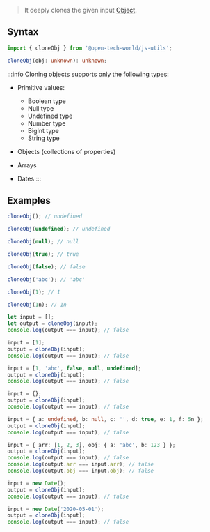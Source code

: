 > It deeply clones the given input [Object](https://developer.mozilla.org/en-US/docs/Web/JavaScript/Reference/Global_Objects/Object).

## Syntax

```ts
import { cloneObj } from '@open-tech-world/js-utils';

cloneObj(obj: unknown): unknown;
```

:::info
Cloning objects supports only the following types:

- Primitive values:
    - Boolean type
    - Null type
    - Undefined type
    - Number type
    - BigInt type
    - String type

- Objects (collections of properties)

- Arrays

- Dates
:::

## Examples

```ts
cloneObj(); // undefined

cloneObj(undefined); // undefined

cloneObj(null); // null

cloneObj(true); // true

cloneObj(false); // false

cloneObj('abc'); // 'abc'

cloneObj(1); // 1

cloneObj(1n); // 1n

let input = [];
let output = cloneObj(input);
console.log(output === input); // false

input = [1];
output = cloneObj(input);
console.log(output === input); // false

input = [1, 'abc', false, null, undefined];
output = cloneObj(input);
console.log(output === input); // false

input = {};
output = cloneObj(input);
console.log(output === input); // false

input = { a: undefined, b: null, c: '', d: true, e: 1, f: 5n };
output = cloneObj(input);
console.log(output === input); // false

input = { arr: [1, 2, 3], obj: { a: 'abc', b: 123 } };
output = cloneObj(input);
console.log(output === input); // false
console.log(output.arr === input.arr); // false
console.log(output.obj === input.obj); // false

input = new Date();
output = cloneObj(input);
console.log(output === input); // false

input = new Date('2020-05-01');
output = cloneObj(input);
console.log(output === input); // false
```
